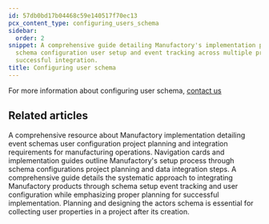 ```yaml
---
id: 57db0bd17b04468c59e140517f70ec13
pcx_content_type: configuring_users_schema
sidebar:
  order: 2
snippet: A comprehensive guide detailing Manufactory's implementation process emphasizes
  schema configuration user setup and event tracking across multiple projects to ensure
  successful integration.
title: Configuring user schema
---
```


For more information about configuring user schema, <a href="https://tallyfy.com/amit">contact us</a>


## Related articles
<CardGrid>
<LinkTitleCard header="<b>Implementation > Configuring events schema</b>" href="/products/manufactory/implementation/configuring_events_schema/" > A comprehensive resource about Manufactory implementation detailing event schemas user configuration project planning and integration requirements for manufacturing operations. </LinkTitleCard>
<LinkTitleCard header="<b>Implementation > Planning</b>" href="/products/manufactory/implementation/planning/" > Navigation cards and implementation guides outline Manufactory's setup process through schema configurations project planning and data integration steps. </LinkTitleCard>
<LinkTitleCard header="<b>Manufactory > Implementation</b>" href="/products/manufactory/implementation/" > A comprehensive guide details the systematic approach to integrating Manufactory products through schema setup event tracking and user configuration while emphasizing proper planning for successful implementation. </LinkTitleCard>
<LinkTitleCard header="<b>Manufactory > Actors</b>" href="/products/manufactory/actors/" > Planning and designing the actors schema is essential for collecting user properties in a project after its creation. </LinkTitleCard>
</CardGrid>